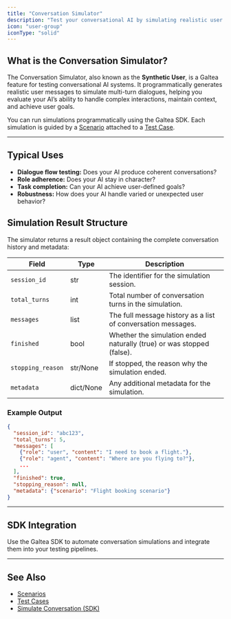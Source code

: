 ```yaml
---
title: "Conversation Simulator"
description: "Test your conversational AI by simulating realistic user interactions with a synthetic user."
icon: "user-group"
iconType: "solid"
---
```


## What is the Conversation Simulator?

The Conversation Simulator, also known as the **Synthetic User**, is a Galtea feature for testing conversational AI systems. It programmatically generates realistic user messages to simulate multi-turn dialogues, helping you evaluate your AI’s ability to handle complex interactions, maintain context, and achieve user goals.

You can run simulations programmatically using the Galtea SDK. Each simulation is guided by a [Scenario](/concepts/scenarios) attached to a [Test Case](/concepts/product/test/case).

---

## Typical Uses

- **Dialogue flow testing:** Does your AI produce coherent conversations?
- **Role adherence:** Does your AI stay in character?
- **Task completion:** Can your AI achieve user-defined goals?
- **Robustness:** How does your AI handle varied or unexpected user behavior?

## Simulation Result Structure

The simulator returns a result object containing the complete conversation history and metadata:

| Field             | Type    | Description                                                           |
|-------------------|---------|-----------------------------------------------------------------------|
| `session_id`      | str     | The identifier for the simulation session.                            |
| `total_turns`     | int     | Total number of conversation turns in the simulation.                 |
| `messages`        | list    | The full message history as a list of conversation messages.          |
| `finished`        | bool    | Whether the simulation ended naturally (true) or was stopped (false). |
| `stopping_reason` | str/None| If stopped, the reason why the simulation ended.                      |
| `metadata`        | dict/None | Any additional metadata for the simulation.                         |

### Example Output

```json
{
  "session_id": "abc123",
  "total_turns": 5,
  "messages": [
    {"role": "user", "content": "I need to book a flight."},
    {"role": "agent", "content": "Where are you flying to?"},
    ...
  ],
  "finished": true,
  "stopping_reason": null,
  "metadata": {"scenario": "Flight booking scenario"}
}
```

---

## SDK Integration

Use the Galtea SDK to automate conversation simulations and integrate them into your testing pipelines.

---

## See Also

- [Scenarios](/concepts/scenarios)
- [Test Cases](/concepts/product/test/case)
- [Simulate Conversation (SDK)](/sdk/api/conversation-simulator-service)